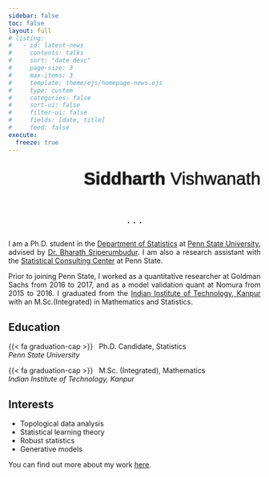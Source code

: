 ```yaml
---
sidebar: false
toc: false
layout: full
# listing:
#   - id: latest-news
#     contents: talks
#     sort: "date desc"
#     page-size: 3
#     max-items: 3
#     template: theme/ejs/homepage-news.ejs
#     type: custom
#     categories: false
#     sort-ui: false
#     filter-ui: false
#     fields: [date, title]
#     feed: false
execute:
  freeze: true
---
```


<!-- color: rgb(132, 45, 245); -->

::: {style="text-align: right;"}
## [[**Siddharth**]{style="font-weight: 500;"} Vishwanath]{style="font-size: 35px; text-shadow: 0 0 2px black; font-weight: 100; font-family: 'Saira Semi Condensed', sans-serif;"}
:::



:::: {.grid}

::: {.g-col-12 .g-col-md-5 style="text-align: left;"}

<div class="juxtapose" data-startingposition="45%" style="height: '330px'; width: 330px;">
<img src="images/profile5-2.jpg" data-label="" alt="">
<img src="images/profile5.jpg" data-label="" alt="">
</div>

::: {style="text-align: center; font-size: 1.5em; margin-top: 10px;"}
[<i class="fa-brands fa-linkedin"></i> ](https://linkedin.com/in/sidv23) ·
[<i class="fa-brands fa-github"></i> ](https://github.com/sidv23) ·
[<i class="ai ai-google-scholar-square"></i> ](https://scholar.google.com/citations?user=7TQaHEEAAAAJ&hl=en) ·
[<i class="fa-solid fa-envelope"></i> ](mailto:suv87@psu.edu)
:::

:::

::: {.g-col-12 .g-col-md-1 style="text-align: left;"}
:::

<!-- text-align: justify; text-justify: inter-word; -->
::: {.g-col-12 .g-col-md-6 style="text-align: justify;"}

I am a Ph.D. student in the [Department of Statistics](http://stat.psu.edu/) at [Penn State University](https://www.psu.edu/), advised by [Dr. Bharath Sriperumbudur](http://personal.psu.edu/bks18/). I am also a research assistant with the [Statistical Consulting Center](https://scc.stat.psu.edu/) at Penn State.

Prior to joining Penn State, I worked as a quantitative researcher at Goldman Sachs from 2016 to 2017, and as a model validation quant at Nomura from 2015 to 2016. I graduated from the [Indian Institute of Technology, Kanpur](https://www.iitk.ac.in/) with an M.Sc.(Integrated) in Mathematics and Statistics.

:::

::::



:::: {.grid}

::: {.g-col-12 .g-col-md-7 style="text-align: left;"}
## Education

{{< fa graduation-cap >}} &nbsp; Ph.D. Candidate, Statistics<br> [_Penn State University_]{.dodgerblue}

{{< fa graduation-cap >}} &nbsp; M.Sc. (Integrated), Mathematics <br> [_Indian Institute of Technology, Kanpur_]{.dodgerblue}

:::

::: {.g-col-12 .g-col-md-5 style="text-align: left;"}
## Interests

* Topological data analysis
* Statistical learning theory
* Robust statistics
* Generative models

You can find out more about my work [here](research.qmd).

:::

::::

<!-- :::{.column-body-outset}

## Latest News

::: {#latest-news}
:::

{{< bi arrow-bar-right color="#047a06" >}} *[All Posts](blog.qmd)*
::: -->
